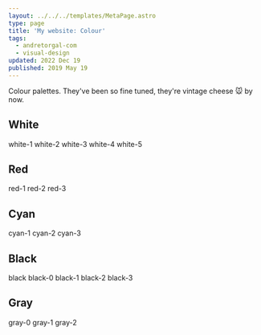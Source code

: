 ```yaml
---
layout: ../../../templates/MetaPage.astro
type: page
title: 'My website: Colour'
tags:
  - andretorgal-com
  - visual-design
updated: 2022 Dec 19
published: 2019 May 19
---
```



<Abstract>

Colour palettes. They've been so fine tuned, they're vintage cheese :mouse: by now.

</Abstract>

## White

<Color c="hsl(207, 20%, 97%)">white-1</Color>
<Color c="hsl(207, 14%, 90%)">white-2</Color>
<Color c="hsl(207, 18%, 90%)">white-3</Color>
<Color c="hsl(207, 5%, 79%)">white-4</Color>
<Color c="hsl(207, 18%, 77%)">white-5</Color>

## Red

<Color c="hsl(1, 76%, 33%)">red-1</Color>
<Color c="hsl(1, 78%, 37%)">red-2</Color>
<Color c="hsl(1, 91%, 46%)">red-3</Color>

## Cyan

<Color c="hsl(205, 66%, 33%)">cyan-1</Color>
<Color c="hsl(205, 76%, 52%)">cyan-2</Color>
<Color c="hsl(205, 99%, 66%)">cyan-3</Color>

## Black

<Color c="hsl(205, 3%, 4%)">black</Color>
<Color c="hsl(205, 6%, 7%)">black-0</Color>
<Color c="hsl(205, 8%, 11%)">black-1</Color>
<Color c="hsl(205, 10%, 14%)">black-2</Color>
<Color c="hsl(205, 16%, 22%)">black-3</Color>

## Gray

<Color c="hsl(205, 18%, 25%)">gray-0</Color>
<Color c="hsl(205, 22%, 32%)">gray-1</Color>
<Color c="hsl(205, 25%, 42%)">gray-2</Color>
